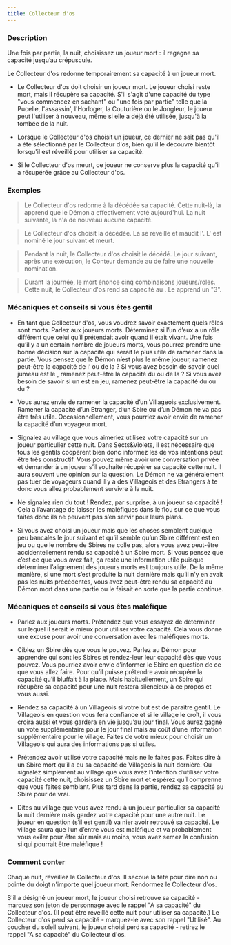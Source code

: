 ```yaml
---
title: Collecteur d'os
---
```



<Role COLLECTEUR_D_OS header />

### Description

Une fois par partie, la nuit, choisissez un joueur mort : il regagne sa capacité jusqu’au crépuscule.

Le Collecteur d'os redonne temporairement sa capacité à un joueur mort.

-   Le Collecteur d'os doit choisir un joueur mort. Le joueur choisi reste mort, mais il récupère sa capacité. S'il s'agit d'une capacité du type "vous commencez en sachant" ou "une fois par partie" telle que la Pucelle, l'assassin', l'Horloger, la Couturière ou le Jongleur, le joueur peut l'utiliser à nouveau, même si elle a déjà été utilisée, jusqu'à la tombée de la nuit. 

-   Lorsque le Collecteur d'os choisit un joueur, ce dernier ne sait pas qu'il a été sélectionné par le Collecteur d'os, bien qu'il le découvre bientôt lorsqu'il est réveillé pour utiliser sa capacité. 

-   Si le Collecteur d'os meurt, ce joueur ne conserve plus la capacité qu'il a récupérée grâce au Collecteur d'os.

### Exemples

> Le Collecteur d'os redonne à la <Role FLEURISTE /> décédée sa capacité. Cette nuit-là, la <Role FLEURISTE /> apprend que le Démon a effectivement voté aujourd'hui. La nuit suivante, la <Role FLEURISTE /> n'a de nouveau aucune capacité. 

> Le Collecteur d'os choisit la <Role SORCIERE /> décédée. La <Role SORCIERE /> se réveille et maudit l'<Role HORLOGER />. L'<Role HORLOGER /> est nominé le jour suivant et meurt. 

> Pendant la nuit, le Collecteur d'os choisit le <Role BOUCHER /> décédé. Le jour suivant, après une exécution, le Conteur demande au <Role BOUCHER /> de faire une nouvelle nomination. 

> Durant la journée, le <Role JONGLEUR /> mort énonce cinq combinaisons joueurs/roles. Cette nuit, le Collecteur d'os rend sa capacité au <Role JONGLEUR />. Le <Role JONGLEUR /> apprend un "3".

### Mécaniques et conseils si vous êtes gentil

- En tant que Collecteur d'os, vous voudrez savoir exactement quels rôles sont morts. Parlez aux joueurs morts. Déterminez si l’un d’eux a un rôle différent que celui qu’il prétendait avoir quand il était vivant.  Une fois qu’il y a un certain nombre de joueurs morts, vous pourrez prendre une bonne décision sur la capacité qui serait le plus utile de ramener dans la partie. Vous pensez que le Démon n’est plus le même joueur, ramenez peut-être la capacité de l’<Role HORLOGER /> ou de la <Role FLEURISTE /> ? Si vous avez besoin de savoir quel jumeau est le <Role JUMEAU_MALEFIQUE />, ramenez peut-être la capacité du <Role CRIEUR /> ou de la <Role COUTURIERE /> ? Si vous avez besoin de savoir si un <Role VORTOX /> est en jeu, ramenez peut-être la capacité du <Role REVEUR /> ou du <Role JONGLEUR /> ?

- Vous aurez envie de ramener la capacité d’un Villageois exclusivement. Ramener la capacité d’un Etranger, d’un Sbire ou d’un Démon ne va pas être très utile. Occasionnellement, vous pourriez avoir envie de ramener la capacité d’un voyageur mort.

- Signalez au village que vous aimeriez utilisez votre capacité sur un joueur particulier cette nuit. Dans Sects&Violets, il est nécessaire que tous les gentils coopèrent bien donc informez les de vos intentions peut être très constructif. Vous pouvez même avoir une conversation privée et demander à un joueur s’il souhaite récupérer sa capacité cette nuit. Il aura souvent une opinion sur la question. Le Démon ne va généralement pas tuer de voyageurs quand il y a des Villageois et des Etrangers à te donc vous allez probablement survivre à la nuit.

- Ne signalez rien du tout ! Rendez, par surprise, à un joueur sa capacité ! Cela a l’avantage de laisser les maléfiques dans le flou sur ce que vous faites donc ils ne peuvent pas s’en servir pour leurs plans.

- Si vous avez choisi un joueur mais que les choses semblent quelque peu bancales le jour suivant et qu’il semble qu’un Sbire différent est en jeu ou que le nombre de Sbires ne colle pas, alors vous avez peut-être accidentellement rendu sa capacité à un Sbire mort. Si vous pensez que c’est ce que vous avez fait, ça reste une information utile puisque déterminer l’alignement des joueurs morts est toujours utile. De la même manière, si une mort s’est produite la nuit dernière mais qu’il n’y en avait pas les nuits précédentes, vous avez peut-être rendu sa capacité au Démon mort dans une partie ou le <Role JUMEAU_MALEFIQUE /> faisait en sorte que la partie continue. 

### Mécaniques et conseils si vous êtes maléfique

- Parlez aux joueurs morts. Prétendez que vous essayez de déterminer sur lequel il serait le mieux pour utiliser votre capacité. Cela vous donne une excuse pour avoir une conversation avec les maléfiques morts.

- Ciblez un Sbire dès que vous le pouvez. Parlez au Démon pour apprendre qui sont les Sbires et rendez-leur leur capacité dès que vous pouvez. Vous pourriez avoir envie d’informer le Sbire en question de ce que vous allez faire. Pour qu’il puisse prétendre avoir récupéré la capacité qu’il bluffait à la place. Mais habituellement, un Sbire qui récupère sa capacité pour une nuit restera silencieux à ce propos et vous aussi.

- Rendez sa capacité à un Villageois si votre but est de paraitre gentil. Le Villageois en question vous fera confiance et si le village le croît, il vous croira aussi et vous gardera en vie jusqu’au jour final. Vous aurez gagné un vote supplémentaire pour le jour final mais au coût d’une information supplémentaire pour le village. Faites de votre mieux pour choisir un Villageois qui aura des informations pas si utiles.

- Prétendez avoir utilisé votre capacité mais ne le faites pas. Faites dire à un Sbire mort qu’il a eu sa capacité de Villageois la nuit dernière. Ou signalez simplement au village que vous avez l’intention d’utiliser votre capacité cette nuit, choisissez un Sbire mort et espérez qu’l comprenne que vous faites semblant. Plus tard dans la partie, rendez sa capacité au Sbire pour de vrai.

- Dites au village que vous avez rendu à un joueur particulier sa capacité la nuit dernière mais gardez votre capacité pour une autre nuit. Le joueur en question (s’il est gentil) va nier avoir retrouvé sa capacité. Le village saura que l’un d’entre vous est maléfique et va probablement vous exiler pour être sûr mais au moins, vous avez semez la confusion si qui pourrait être maléfique !

### Comment conter

Chaque nuit, réveillez le Collecteur d'os. Il secoue la tête pour dire non ou pointe du doigt n'importe quel joueur mort. Rendormez le Collecteur d'os. 

S'il a désigné un joueur mort, le joueur choisi retrouve sa capacité - marquez son jeton de personnage avec le rappel "A sa capacité" du Collecteur d'os. (Il peut être réveillé cette nuit pour utiliser sa capacité.) Le Collecteur d'os perd sa capacité - marquez-le avec son rappel "Utilisé". Au coucher du soleil suivant, le joueur choisi perd sa capacité - retirez le rappel "A sa capacité" du Collecteur d'os.
